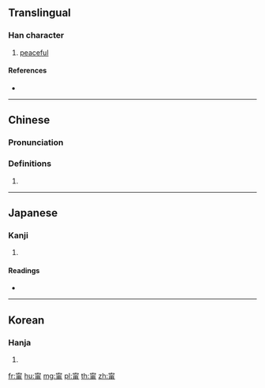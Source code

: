 ==Translingual==

===Han character===
{{Han char|rn=101|rad=用|as=07|sn=12|four=30227|canj=JPBQ|ids=⿳宀心用}}

# [[peaceful]]

====References====
* {{Han ref|kx=0756.080|dkj=21717|dj=1166.100|hdz=20944.080|uh=752F|ud=29999|bh=DAAC|bd=55980}}

----

==Chinese==
{{zh-forms}}

===Pronunciation===
{{zh-pron
|m=níng,nìng
|c=ning4,ning6
|mc=
|oc=y
|ma=
|cat=a
}}

===Definitions===
# {{rfdef|lang=zh}}

----

==Japanese==

===Kanji===
{{ja-kanji|grade=|rs=用07}}

# {{defn|lang=ja|sort=用07}}

====Readings====
* {{ja-readings|on=[[ねい]] (nei), [[にょう]] (nyō)|kun=[[ねがい]] (negai)|nanori=}}

----

==Korean==

===Hanja===
{{ko-hanja|hangeul=[[녕]], [[영]]|eumhun=|rv=nyeong, yeong|mr=nyŏng, yŏng|y=nyeng, yeng}}

# {{defn|lang=ko|sort=用07}}

[[fr:甯]]
[[hu:甯]]
[[mg:甯]]
[[pl:甯]]
[[th:甯]]
[[zh:甯]]
